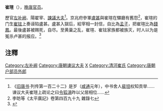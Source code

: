 '''崔瑄'''（{{bd|?||?|}}），[[晚唐|晚唐]][[官员|官员]]。

歷官[[左补阙|左补阙]]、陽翟宰、[[諫議大夫|諫議大夫]]<ref>《[[旧唐书|旧唐书]]·列传第一百二十二》是岁（[[咸通|咸通]]元年），中书舍人[[裴坦|裴坦]]权知贡举......谏议大夫崔瑄上疏论之曰[[令狐滈|令狐滈]]昨以父居相位......</ref>。京兆府參軍[[盧甚|盧甚]]與崔瑄在驛廳有舊怨<ref>李昉等《太平廣記》卷第四百九十九 雜錄七</ref>，崔瑄的门生[[崔铉|崔铉]]上奏诬陷盧甚。盧甚入獄后，給宰相一封信，自比為[[孟子|孟子]]，把崔瑄比為[[錢鳳|錢鳳]]。最後盧甚被赐死，自尽。至黄巢之乱，崔瑄、崔铉家族都被族灭，时人以为是冤杀卢甚的报应。<ref>{{Cite book|title=新辑玉泉子|last=（唐）佚名|publisher=中华书局|year=2016|isbn=9787101094213|pages=136}}</ref>

== 注釋 ==
{{reflist}}

{{唐朝官员小作品}}
{{DEFAULTSORT:C}}
[[Category:左补阙|Category:左补阙]]
[[Category:唐朝谏议大夫|Category:唐朝谏议大夫]]
[[Category:崔姓|X]]
[[Category:清河崔氏|Category:清河崔氏]]
[[Category:唐朝户部员外郎|Category:唐朝户部员外郎]]
